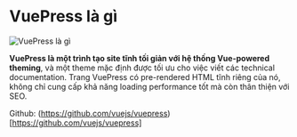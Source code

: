 # VuePress là gì

![VuePress là gì](/vuepress.png)

**VuePress là một trình tạo site tĩnh tối giản với hệ thống Vue-powered theming**, và một theme mặc định được tối ưu cho việc viết các technical documentation. Trang VuePress có pre-rendered HTML tĩnh riêng của nó, không chỉ cung cấp khả năng loading performance tốt mà còn thân thiện với SEO.

Github: (https://github.com/vuejs/vuepress)[https://github.com/vuejs/vuepress]
